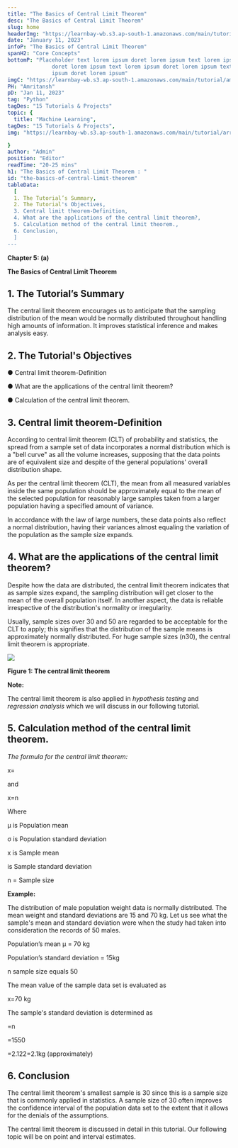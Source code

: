 ```yaml
---
title: "The Basics of Central Limit Theorem"
desc: "The Basics of Central Limit Theorem"
slug: home
headerImg: "https://learnbay-wb.s3.ap-south-1.amazonaws.com/main/tutorial/python.png"
date: "January 11, 2023"
infoP: "The Basics of Central Limit Theorem"
spanH2: "Core Concepts"
bottomP: "Placeholder text lorem ipsum doret lorem ipsum text lorem ipsum
              doret lorem ipsum text lorem ipsum doret lorem ipsum text lorem
              ipsum doret lorem ipsum"
imgC: "https://learnbay-wb.s3.ap-south-1.amazonaws.com/main/tutorial/amritansh.png"
PH: "Amritansh"
pD: "Jan 11, 2023"
tag: "Python"
tagDes: "15 Tutorials & Projects"
topic: {
  title: "Machine Learning",
tagDes: "15 Tutorials & Projects",
img: "https://learnbay-wb.s3.ap-south-1.amazonaws.com/main/tutorial/arrow.png"

}
author: "Admin"
position: "Editor"
readTime: "20-25 mins"
h1: "The Basics of Central Limit Theorem : "
id: "the-basics-of-central-limit-theorem"
tableData:
  [
  1. The Tutorial’s Summary, 
  2. The Tutorial's Objectives,  
  3. Central limit theorem-Definition,  
  4. What are the applications of the central limit theorem?,  
  5. Calculation method of the central limit theorem.,
  6. Conclusion,
  ]
---
```





**Chapter 5: (a)**

**The Basics of Central Limit Theorem**

## 1. The Tutorial’s Summary


The central limit theorem encourages us to anticipate that the sampling distribution of the mean would be normally distributed throughout handling high amounts of information. It improves statistical inference and makes analysis easy.

 

## 2. The Tutorial's Objectives

  ●  	Central limit theorem-Definition


  ●  	What are the applications of the central limit theorem?


  ●  	Calculation of the central limit theorem.


   

## 3. Central limit theorem-Definition




According to central limit theorem (CLT) of probability and statistics, the spread from a sample set of data incorporates a normal distribution which is a "bell curve" as all the volume increases, supposing that the data points are of equivalent size and despite of the general populations' overall distribution shape.

As per the central limit theorem (CLT), the mean from all measured variables inside the same population should be approximately equal to the mean of the selected population for reasonably large samples taken from a larger population having a specified amount of variance.

In accordance with the law of large numbers, these data points also reflect a normal distribution, having their variances almost equaling the variation of the population as the sample size expands.



## 4. What are the applications of the central limit theorem?




Despite how the data are distributed, the central limit theorem indicates that as sample sizes expand, the sampling distribution will get closer to the mean of the overall population itself. In another aspect, the data is reliable irrespective of the distribution's normality or irregularity.

Usually, sample sizes over 30 and 50 are regarded to be acceptable for the CLT to apply; this signifies that the distribution of the sample means is approximately normally distributed. For huge sample sizes (n30), the central limit theorem is appropriate.





<img src="https://learnbay-wb.s3.ap-south-1.amazonaws.com/main/tutorial/statistics/Figure+1+The+central+limit+theorem.jpg"></img>



  **Figure 1: The central limit theorem**


**Note:**

The central limit theorem is also applied in _hypothesis testing_ and _regression analysis_ which we will discuss in our following tutorial.



## 5. Calculation method of the central limit theorem.



*The formula for the central limit theorem:*


  x=

and


 x=n

Where

μ is Population mean

σ is Population standard deviation



 x is Sample mean

is Sample standard deviation  

n = Sample size

**Example:**

The distribution of male population weight data is normally distributed. The mean weight and standard deviations are 15 and 70 kg. Let us see what the sample's mean and standard deviation were when the study had taken into consideration the records of 50 males.

Population’s mean μ = 70 kg

Population’s standard deviation = 15kg

n sample size equals 50

The mean value of the sample data set is evaluated as

x=70 kg

The sample's standard deviation is determined as

=n

=1550   

=2.122=2.1kg (approximately)

## 6. Conclusion


The central limit theorem's smallest sample is 30 since this is a sample size that is commonly applied in statistics. A sample size of 30 often improves the confidence interval of the population data set to the extent that it allows for the denials of the assumptions.

The central limit theorem is discussed in detail in this tutorial. Our following topic will be on point and interval estimates.
